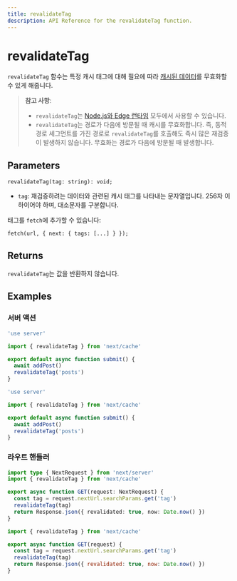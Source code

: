 ```yaml
---
title: revalidateTag
description: API Reference for the revalidateTag function.
---
```


# revalidateTag

`revalidateTag` 함수는 특정 캐시 태그에 대해 필요에 따라 [캐시된 데이터](/docs/app/building-your-application/caching)를 무효화할 수 있게 해줍니다.

> **참고 사항**:
>
> - `revalidateTag`는 [Node.js와 Edge 런타임](/docs/app/building-your-application/rendering/edge-and-nodejs-runtimes) 모두에서 사용할 수 있습니다.
> - `revalidateTag`는 경로가 다음에 방문될 때 캐시를 무효화합니다. 즉, 동적 경로 세그먼트를 가진 경로로 `revalidateTag`를 호출해도 즉시 많은 재검증이 발생하지 않습니다. 무효화는 경로가 다음에 방문될 때 발생합니다.

## Parameters

```tsx
revalidateTag(tag: string): void;
```

- `tag`: 재검증하려는 데이터와 관련된 캐시 태그를 나타내는 문자열입니다. 256자 이하이어야 하며, 대소문자를 구분합니다.

태그를 `fetch`에 추가할 수 있습니다:

```tsx
fetch(url, { next: { tags: [...] } });
```

## Returns

`revalidateTag`는 값을 반환하지 않습니다.

## Examples

### 서버 액션

```ts filename="app/actions.ts" switcher
'use server'

import { revalidateTag } from 'next/cache'

export default async function submit() {
  await addPost()
  revalidateTag('posts')
}
```

```js filename="app/actions.js" switcher
'use server'

import { revalidateTag } from 'next/cache'

export default async function submit() {
  await addPost()
  revalidateTag('posts')
}
```

### 라우트 핸들러

```ts filename="app/api/revalidate/route.ts" switcher
import type { NextRequest } from 'next/server'
import { revalidateTag } from 'next/cache'

export async function GET(request: NextRequest) {
  const tag = request.nextUrl.searchParams.get('tag')
  revalidateTag(tag)
  return Response.json({ revalidated: true, now: Date.now() })
}
```

```js filename="app/api/revalidate/route.js" switcher
import { revalidateTag } from 'next/cache'

export async function GET(request) {
  const tag = request.nextUrl.searchParams.get('tag')
  revalidateTag(tag)
  return Response.json({ revalidated: true, now: Date.now() })
}
```
